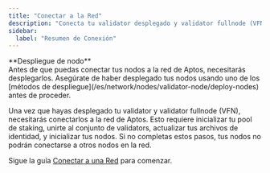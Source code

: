 ```yaml
---
title: "Conectar a la Red"
description: "Conecta tu validator desplegado y validator fullnode (VFN) a la red de Aptos inicializando pools de staking y uniéndote al conjunto de validators."
sidebar:
  label: "Resumen de Conexión"
---
```



<Aside type="caution">
  **Despliegue de nodo** <br />
  Antes de que puedas conectar tus nodos a la red de Aptos, necesitarás desplegarlos. Asegúrate de haber
  desplegado tus nodos usando uno de los [métodos de despliegue](/es/network/nodes/validator-node/deploy-nodes) antes de proceder.
</Aside>

Una vez que hayas desplegado tu validator y validator fullnode (VFN), necesitarás
conectarlos a la red de Aptos. Esto requiere inicializar tu pool de staking, unirte al conjunto de validators,
actualizar tus archivos de identidad, y inicializar tus nodos. Si no completas estos pasos, tus nodos
no podrán conectarse a otros nodos en la red.

Sigue la guía [Conectar a una Red](/es/network/nodes/validator-node/connect-nodes/connect-to-aptos-network) para comenzar.
